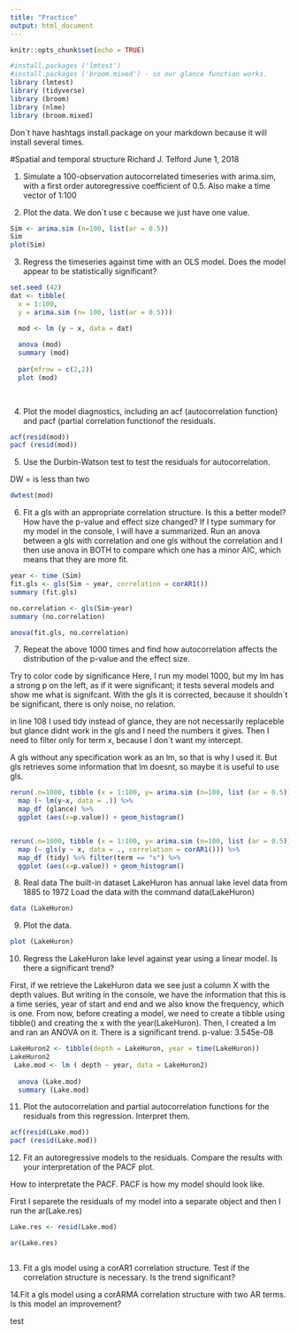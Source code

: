 ---
title: "Practice"
output: html_document
---

```{r setup, include=FALSE}
knitr::opts_chunk$set(echo = TRUE)

#install.packages ('lmtest')
#install.packages ('broom.mixed') - so our glance function works.
library (lmtest)
library (tidyverse)
library (broom)
library (nlme)
library (broom.mixed)
```

Don´t have hashtags install.package on your markdown because it will install several times.

#Spatial and temporal structure
Richard J. Telford
June 1, 2018

1. Simulate a 100-observation autocorrelated timeseries with arima.sim, with a first order autoregressive coefficient of 0.5. Also make a time vector of 1:100


2. Plot the data.
We don´t use c because we just have one value. 
```{r}
Sim <- arima.sim (n=100, list(ar = 0.5))
Sim
plot(Sim)
```


3. Regress the timeseries against time with an OLS model. Does the model appear to be statistically significant?

```{r}

set.seed (42)
dat <- tibble(
  x = 1:100,
  y = arima.sim (n= 100, list(ar = 0.5)))

  mod <- lm (y ~ x, data = dat)
  
  anova (mod)
  summary (mod)
  
  par(mfrow = c(2,2))
  plot (mod)
    
    
```


4. Plot the model diagnostics, including an acf (autocorrelation function) and pacf (partial correlation functionof the residuals.

```{r}
acf(resid(mod))
pacf (resid(mod))
```


5. Use the Durbin-Watson test to test the residuals for autocorrelation.

DW = is less than two 

```{r}

dwtest(mod)
```

6. Fit a gls with an appropriate correlation structure. Is this a better model? How have the p-value and effect size changed?
If I type summary for my model in the console, I will have a summarized. Run an anova between a gls with correlation and one gls without the correlation and I then use anova in BOTH to compare which one has a minor AIC, which means that they are more fit. 

```{r}

year <- time (Sim)
fit.gls <- gls(Sim ~ year, correlation = corAR1())
summary (fit.gls)

no.correlation <- gls(Sim~year)
summary (no.correlation)

anova(fit.gls, no.correlation)

```

7. Repeat the above 1000 times and find how autocorrelation affects the distribution of the p-value and the effect size.

Try to color code by significance
Here, I run my model 1000, but my lm has a strong p on the left, as if it were significant; it tests several models and show me what is signifcant. 
With the gls it is corrected, because it shouldn´t be significant, there is only noise, no relation.

in line 108 I used tidy instead of glance, they are not necessarily replaceble but glance didnt work in the gls and I need the numbers it gives. Then I need to filter only for term x, because I don´t want my intercept. 

A gls without any specification work as an lm, so that is why I used it. But gls retrieves some information that lm doesnt, so maybe it is useful to use gls. 

```{r}

rerun(.n=1000, tibble (x = 1:100, y= arima.sim (n=100, list (ar = 0.5)))) %>% 
  map (~ lm(y~x, data = .)) %>% 
  map_df (glance) %>% 
  ggplot (aes(x=p.value)) + geom_histogram() 


rerun(.n=1000, tibble (x = 1:100, y= arima.sim (n=100, list (ar = 0.5)))) %>% 
  map (~ gls(y ~ x, data = ., correlation = corAR1())) %>% 
  map_df (tidy) %>% filter(term == "x") %>% 
  ggplot (aes(x=p.value)) + geom_histogram() 

```


8. Real data
The built-in dataset LakeHuron has annual lake level data from 1885 to 1972 Load the data with the command data(LakeHuron)

```{r}
data (LakeHuron)
```


9. Plot the data.

```{r}
plot (LakeHuron)
```


10. Regress the LakeHuron lake level against year using a linear model. Is there a significant trend?

First, if we retrieve the LakeHuron data we see just a column X with the depth values. But writing in the console, we have the information that this is a time series, year of start and end and we also know the frequency, which is one. From now, before creating a model, we need to create a tibble using tibble() and creating the x with the year(LakeHuron).
Then, I created a lm and ran an ANOVA on it. 
There is a significant trend. p-value: 3.545e-08

```{r}
LakeHuron2 <- tibble(depth = LakeHuron, year = time(LakeHuron))
LakeHuron2
 Lake.mod <- lm ( depth ~ year, data = LakeHuron2)
  
  anova (Lake.mod)
  summary (Lake.mod)
```


11. Plot the autocorrelation and partial autocorrelation functions for the residuals from this regression. Interpret them.

```{r}

acf(resid(Lake.mod))
pacf (resid(Lake.mod))

```


12. Fit an autoregressive models to the residuals. Compare the results with your interpretation of the PACF plot.

How to interpretate the PACF. PACF is how my model should look like.

First I separete the residuals of my model into a separate object and then I run the ar(Lake.res)

```{r}

Lake.res <- resid(Lake.mod)

ar(Lake.res) 



```


13. Fit a gls model using a corAR1 correlation structure. Test if the correlation structure is necessary. Is the trend significant?

14.Fit a gls model using a corARMA correlation structure with two AR terms. Is this model an improvement?

test